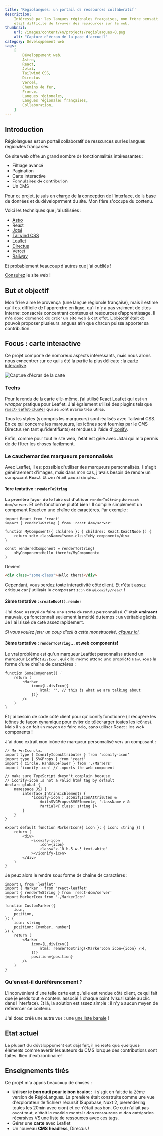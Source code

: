 ```yaml
---
title: 'Régiolangues: un portail de ressources collaboratif'
description:
    Intéressé par les langues régionales françaises, mon frère pensait qu'il
    était difficile de trouver des ressources sur le web.
thumbnail:
    url: /images/content/en/projects/regiolangues-0.png
    alt: "Capture d'écran de la page d'accueil"
category: Développement web
tags:
    [
        Développement web,
        Astro,
        React,
        Jotai,
        Tailwind CSS,
        Directus,
        Vercel,
        Chemins de fer,
        France,
        Langues régionales,
        Langues régionales françaises,
        Collaboration,
    ]
---
```


## Introduction

Régiolangues est un portail collaboratif de ressources sur les langues
régionales françaises.

Ce site web offre un grand nombre de fonctionnalités intéressantes :

-   Filtrage avancé
-   Pagination
-   Carte interactive
-   Formulaires de contribution
-   Un CMS

Pour ce projet, je suis en charge de la conception de l'interface, de la base de
données et du dévelopmment du site. Mon frère s'occupe du contenu.

Voici les techniques que j'ai utilisées :

-   [Astro](https://astro.build)
-   [React](https://react.dev/)
-   [Jotai](https://jotai.org/)
-   [Tailwind CSS](https://tailwindcss.com)
-   [Leaflet](https://leafletjs.com/)
-   [Directus](https://directus.io)
-   [Vercel](https://vercel.com)
-   [Railway](https://railway.app)

Et probablement beaucoup d'autres que j'ai oubliés !

[Consultez](https://www.regiolangues.fr) le site web !

## But et objectif

Mon frère aime le provençal (une langue régionale française), mais il estime
qu'il est difficile de l'apprendre en ligne, qu'il n'y a pas vraiment de sites
Internet consacrés concentrant contenus et ressources d'apprentissage. Il m'a
donc demandé de créer un site web à cet effet. L'objectif était de pouvoir
proposer plusieurs langues afin que chacun puisse apporter sa contribution.

## Focus : carte interactive

Ce projet comporte de nombreux aspects intéressants, mais nous allons nous
concentrer sur ce qui a été la partie la plus délicate : la
[carte interactive](https://www.regiolangues.fr/carte).

![Capture d'écran de la carte](/images/content/en/projects/regiolangues-1.png)

### Techs

Pour le rendu de la carte elle-même, j'ai utilisé
[React Leaflet](https://react-leaflet.js.org/) qui est un _wrapper_ pratique
pour Leaflet. J'ai également utilisé des plugins tels que
[react-leaflet-cluster](https://github.com/akursat/react-leaflet-cluster) qui se
sont avérés très utiles.

Tous les styles (y compris les marqueurs) sont réalisés avec Tailwind CSS. En ce
qui concerne les marqueurs, les icônes sont fournies par le CMS Directus (en
tant qu'identifiants) et rendues à l'aide d'[Iconify](https://iconify.design/).

Enfin, comme pour tout le site web, l'état est géré avec Jotai qui m'a permis de
de filtrer les choses facilement.

### Le cauchemar des marqueurs personnalisés

Avec Leaflet, il est possible d'utiliser des marqueurs personnalisés. Il s'agit
généralement d'images, mais dans mon cas, j'avais besoin de rendre un composant
React. Et ce n'était pas si simple...

#### 1ère tentative : `renderToString`

La première façon de le faire est d'utiliser `renderToString` de
`react-dom/server`. Et cela fonctionne plutôt bien ! Il compile simplement un
composant React en une chaîne de caractères. Par exemple :

```tsx
import React from 'react'
import { renderToString } from 'react-dom/server'

function MyComponent({ children }: { children: React.ReactNode }) {
    return <div className="some-class">My component</div>
}

const renderedComponent = renderToString(
    <MyComponent>Hello there!</MyComponent>
)
```

Devient

```html
<div class="some-class">Hello there!</div>
```

Cependant, vous perdez toute interactivité côté client. Et c'était assez
critique car j'utilisais le composant `Icon` de `@iconify/react` !

#### 2ème tentative : `createRoot().render`

J'ai donc essayé de faire une sorte de rendu personnalisé. C'était **vraiment**
mauvais, ça fonctionnait seulement la moitié du temps : un véritable gâchis. Je
l'ai laissé de côté assez rapidement.

_Si vous voulez jeter un coup d'œil à cette monstruosité,
[cliquez ici](https://github.com/holytrips/react-leaflet-marker/issues/10#issuecomment-1426753224)._

#### 3ème tentative : `renderToString`... et web components!

Le vrai problème est qu'un marqueur Leaftlet personnalisé attend un marqueur
Leaftlet `divIcon`, qui elle-même attend une propriété `html` sous la forme
d'une chaîne de caractères :

```tsx
function SomeComponent() {
    return (
        <Marker
            icon={L.divIcon({
                html: '', // this is what we are talking about
            })}
        />
    )
}
```

Et j'ai besoin de code côté client pour qu'iconify fonctionne (il récupère les
icônes de façon dynamique pour éviter de télécharger toutes les icônes). Mais il
y a en fait un moyen de faire cela, sans utiliser React : les web components !

J'ai donc extrait mon icône de marqueur personnalisé vers un composant :

```tsx
// MarkerIcon.tsx
import type { IconifyIconAttributes } from 'iconify-icon'
import type { SVGProps } from 'react'
import { Circle, HandsupFlower } from './Markers'
import 'iconify-icon' // imports the web component

// make sure TypeScript doesn't complain because
// iconify-icon is not a valid html tag by default
declare global {
    namespace JSX {
        interface IntrinsicElements {
            'iconify-icon': IconifyIconAttributes &
                Omit<SVGProps<SVGElement>, 'className'> &
                Partial<{ class: string }>
        }
    }
}

export default function MarkerIcon({ icon }: { icon: string }) {
    return (
        <div>
            <iconify-icon
                icon={icon}
                class="z-10 h-5 w-5 text-white"
            ></iconify-icon>
        </div>
    )
}
```

Je peux alors le rendre sous forme de chaîne de caractères :

```tsx
import L from 'leaflet'
import { Marker } from 'react-leaflet'
import { renderToString } from 'react-dom/server'
import MarkerIcon from './MarkerIcon'

function CustomMarker({
    icon,
    position,
}: {
    icon: string
    position: [number, number]
}) {
    return (
        <Marker
            icon={L.divIcon({
                html: renderToString(<MarkerIcon icon={icon} />),
            })}
            position={position}
        />
    )
}
```

### Qu'en est-il du référencement ?

L'inconvénient d'une telle carte est qu'elle est rendue côté client, ce qui fait
que je perds tout le contenu associé à chaque point (visualisable au clic dans
l'interface). Et là, la solution est assez simple : il n'y a aucun moyen de
référencer ce contenu.

J'ai donc créé une autre vue : une
[une liste banale](https://www.regiolangues.fr/carte/liste) !

## Etat actuel

La plupart du développement est déjà fait, il ne reste que quelques éléments
comme avertir les auteurs du CMS lorsque des contributions sont faites. Rien
d'extraordinaire !

## Enseignements tirés

Ce projet m'a appris beaucoup de choses :

-   **Utiliser le bon outil pour le bon boulot** : Il s'agit en fait de la 2ème
    version de RégioLangues. La première était construite comme une vue
    d'explorateur de fichiers récursif (Supabase, Nuxt 2, prerendering toutes
    les 20min avec cron) et ce n'était pas bon. Ce qui n'allait pas avant tout,
    c'était le modèle mental : des ressources et des catégories récursives VS
    une liste de ressources avec des tags.
-   Gérer une **carte** avec Leaflet
-   Un nouveau **CMS headless**, Directus !
